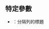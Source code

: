 {{Template:Certification Table Top/doc/common}}

== 特定參數 ==
* {{para|title}}：分隔列的標題
<includeonly>{{Sandbox other|
| <!-- 本行下加入模板的分類 -->
[[Category:音樂模板]]
}}</includeonly>